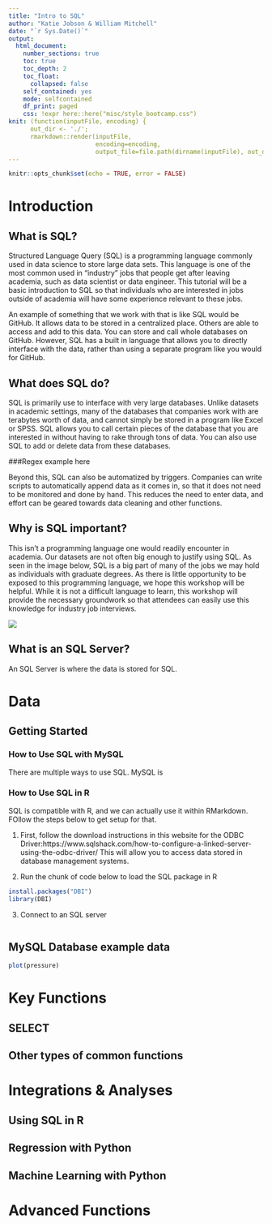 ```yaml
---
title: "Intro to SQL"
author: "Katie Jobson & William Mitchell"
date: "`r Sys.Date()`"
output: 
  html_document: 
    number_sections: true
    toc: true
    toc_depth: 2
    toc_float:
      collapsed: false
    self_contained: yes
    mode: selfcontained
    df_print: paged
    css: !expr here::here("misc/style_bootcamp.css")
knit: (function(inputFile, encoding) { 
      out_dir <- './';
      rmarkdown::render(inputFile,
                        encoding=encoding, 
                        output_file=file.path(dirname(inputFile), out_dir, 'index.html')) })
---
```


```r
knitr::opts_chunk$set(echo = TRUE, error = FALSE)
```

# Introduction

## What is SQL?

Structured Language Query (SQL) is a programming language commonly used in data science to store large data sets. This language is one of the most common used in "industry" jobs that people get after leaving academia, such as data scientist or data engineer. This tutorial will be a basic introduction to SQL so that individuals who are interested in jobs outside of academia will have some experience relevant to these jobs. 

An example of something that we work with that is like SQL would be GitHub. It allows data to be stored in a centralized place. Others are able to access and add to this data. You can store and call whole databases on GitHub. However, SQL has a built in language that allows you to directly interface with the data, rather than using a separate program like you would for GitHub.

## What does SQL do?

SQL is primarily use to interface with very large databases. Unlike datasets in academic settings, many of the databases that companies work with are terabytes worth of data, and cannot simply be stored in a program like Excel or SPSS. SQL allows you to call certain pieces of the database that you are interested in without having to rake through tons of data. You can also use SQL to add or delete data from these databases.

###Regex example here

Beyond this, SQL can also be automatized by triggers. Companies can write scripts to automatically append data as it comes in, so that it does not need to be monitored and done by hand. This reduces the need to enter data, and effort can be geared towards data cleaning and other functions.

## Why is SQL important?

This isn't a programming language one would readily encounter in academia. Our datasets are not often big enough to justify using SQL. As seen in the image below, SQL is a big part of many of the jobs we may hold as individuals with graduate degrees. As there is little opportunity to be exposed to this programming language, we hope this workshop will be helpful. While it is not a difficult language to learn, this workshop will provide the necessary groundwork so that attendees can easily use this knowledge for industry job interviews.

![](images/sql_intro.png)


## What is an SQL Server?

An SQL Server is where the data is stored for SQL.

# Data

## Getting Started

### How to Use SQL with MySQL

There are multiple ways to use SQL. MySQL is 

### How to Use SQL in R

SQL is compatible with R, and we can actually use it within RMarkdown. FOllow the steps below to get setup for that.

1. First, follow the download instructions in this website for the ODBC Driver:https://www.sqlshack.com/how-to-configure-a-linked-server-using-the-odbc-driver/ This will allow you to access data stored in database management systems.

2. Run the chunk of code below to load the SQL package in R

```r
install.packages("DBI")
library(DBI)
```
3. Connect to an SQL server
```r

```

## MySQL Database example data



```r
plot(pressure)
```

# Key Functions


## SELECT


## 

## Other types of common functions



# Integrations & Analyses

## Using SQL in R

## Regression with Python

## Machine Learning with Python

# Advanced Functions

